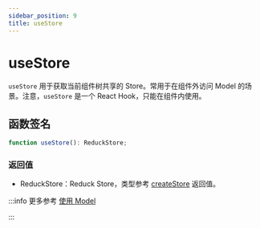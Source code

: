 ```yaml
---
sidebar_position: 9
title: useStore
---
```

# useStore


<ReduckTip />

`useStore` 用于获取当前组件树共享的 Store。常用于在组件外访问 Model 的场景。注意，`useStore` 是一个 React Hook，只能在组件内使用。

## 函数签名

```ts
function useStore(): ReduckStore;
```

### 返回值

- ReduckStore：Reduck Store，类型参考 [createStore](./create-store.md) 返回值。

:::info 更多参考
[使用 Model](/guides/topic-detail/model/use-model#在组件外使用)

:::
